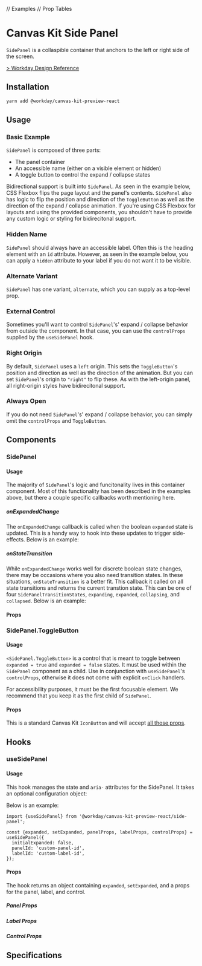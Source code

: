 // Examples
// Prop Tables

<Meta title="Preview/Side Panel/React" component={SidePanel} />

# Canvas Kit Side Panel

`SidePanel` is a collaspible container that anchors to the left or right side of the screen.

[> Workday Design Reference](https://design.workday.com/components/containers/side-panel)

## Installation

```sh
yarn add @workday/canvas-kit-preview-react
```

## Usage

### Basic Example

`SidePanel` is composed of three parts:

- The panel container
- An accessible name (either on a visible element or hidden)
- A toggle button to control the expand / collapse states

Bidirectional support is built into `SidePanel`. As seen in the example below, CSS Flexbox flips the
page layout and the panel's contents. `SidePanel` also has logic to flip the position and direction
of the `ToggleButton` as well as the direction of the expand / collapse animation. If you're using
CSS Flexbox for layouts and using the provided components, you shouldn't have to provide any custom
logic or styling for bidirecitonal support.

<ExampleCodeBlock code={Basic} />

### Hidden Name

`SidePanel` should always have an accessible label. Often this is the heading element with an `id`
attribute. However, as seen in the example below, you can apply a `hidden` attribute to your label
if you do not want it to be visible.

<ExampleCodeBlock code={HiddenName} />

### Alternate Variant

`SidePanel` has one variant, `alternate`, which you can supply as a top-level prop.

<ExampleCodeBlock code={AlternatePanel} />

### External Control

Sometimes you'll want to control `SidePanel`'s' expand / collapse behavior from outside the
component. In that case, you can use the `controlProps` supplied by the `useSidePanel` hook.

<ExampleCodeBlock code={ExternalControl} />

### Right Origin

By default, `SidePanel` uses a `left` origin. This sets the `ToggleButton`'s position and direction
as well as the direction of the animation. But you can set `SidePanel`'s origin to `"right"` to flip
these. As with the left-origin panel, all right-origin styles have bidirecitonal support.

<ExampleCodeBlock code={RightOrigin} />

### Always Open

If you do not need `SidePanel`'s' expand / collapse behavior, you can simply omit the `controlProps`
and `ToggleButton`.

<ExampleCodeBlock code={AlwaysOpen} />

## Components

### SidePanel

#### Usage

The majority of `SidePanel`'s logic and funcitonality lives in this container component. Most of
this functionality has been described in the examples above, but there a couple specific callbacks
worth mentioning here.

##### onExpandedChange

The `onExpandedChange` callback is called when the boolean `expanded` state is updated. This is a
handy way to hook into these updates to trigger side-effects. Below is an example:

<ExampleCodeBlock code={OnExpandedChange} />

##### onStateTransition

While `onExpandedChange` works well for discrete boolean state changes, there may be occasions where
you also need transition states. In these situations, `onStateTransition` is a better fit. This
callback it called on all state transitions and returns the current transtion state. This can be one
of four `SidePanelTransitionStates`, `expanding`, `expanded`, `collapsing`, and `collapsed`. Below
is an example:

<ExampleCodeBlock code={OnStateTransition} />

#### Props

<ArgsTable of={SidePanel} />

### SidePanel.ToggleButton

#### Usage

`<SidePanel.ToggleButton>` is a control that is meant to toggle between `expanded = true` and
`expanded = false` states. It must be used within the `SidePanel` component as a child. Use in
conjunction with `useSidePanel`'s `controlProps`, otherwise it does not come with explicit `onClick`
handlers.

For accessibility purposes, it must be the first focusable element. We recommend that you keep it as
the first child of `SidePanel`.

#### Props

This is a standard Canvas Kit `IconButton` and will accept
[all those props](https://workday.github.io/canvas-kit?path=/docs/components-buttons-button-react-icon-button--circle#props).

## Hooks

### useSidePanel

#### Usage

This hook manages the state and `aria-` attributes for the SidePanel. It takes an optional
configuration object:

<ArgsTable of={UseSidePanel} />

Below is an example:

```tsx
import {useSidePanel} from '@workday/canvas-kit-preview-react/side-panel';

const {expanded, setExpanded, panelProps, labelProps, controlProps} = useSidePanel({
  initialExpanded: false,
  panelId: 'custom-panel-id',
  labelId: 'custom-label-id',
});
```

#### Props

The hook returns an object containing `expanded`, `setExpanded`, and a props for the panel, label,
and control.

##### Panel Props

<ArgsTable of={Panel} />

##### Label Props

<ArgsTable of={Label} />

##### Control Props

<ArgsTable of={Control} />

## Specifications

<Specifications file="SidePanelPreview.spec.ts" name="Side Panel" />
